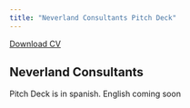 ```yaml
---
title: "Neverland Consultants Pitch Deck"
---
```


<a href="CV.pdf#" class="download" title="Download CV as PDF">Download CV</a>			

## Neverland Consultants

Pitch Deck is in spanish. English coming soon

